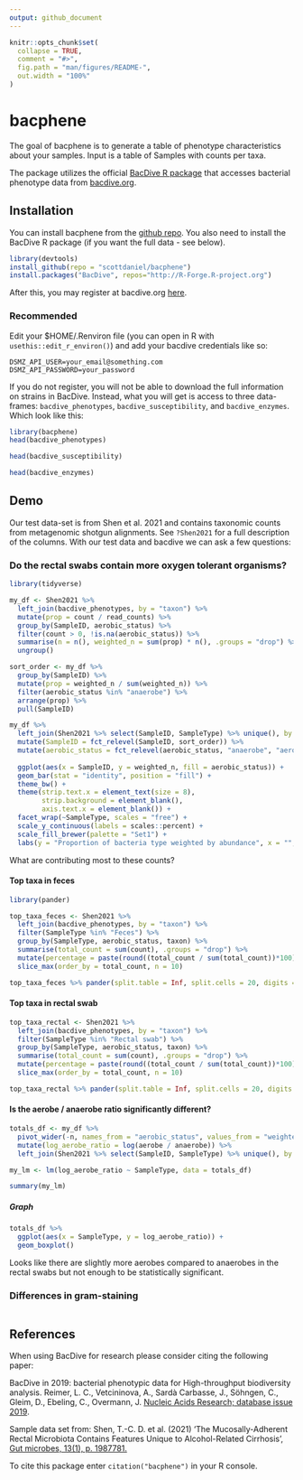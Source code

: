 ```yaml
---
output: github_document
---
```


<!-- README.md is generated from README.Rmd. Please edit that file -->

```r
knitr::opts_chunk$set(
  collapse = TRUE,
  comment = "#>",
  fig.path = "man/figures/README-",
  out.width = "100%"
)
```

# bacphene

<!-- badges: start -->
<!-- badges: end -->

The goal of bacphene is to generate a table of phenotype characteristics about your samples. Input is a table of Samples with counts per taxa. 

The package utilizes the official [BacDive R package] that accesses
bacterial phenotype data from [bacdive.org].

## Installation

You can install bacphene from the [github repo]. You also need to install the BacDive R package (if you want the full data - see below).

``` r
library(devtools)
install_github(repo = "scottdaniel/bacphene")
install.packages("BacDive", repos="http://R-Forge.R-project.org")
```

After this, you may register at bacdive.org [here](https://api.bacdive.dsmz.de/login).

### Recommended

Edit your $HOME/.Renviron file (you can open in R with `usethis::edit_r_environ()`) and add your bacdive credentials like so:
```
DSMZ_API_USER=your_email@something.com
DSMZ_API_PASSWORD=your_password
```

If you do not register, you will not be able to download the full information on strains in BacDive. Instead, what you will get is access to three data-frames: `bacdive_phenotypes`, `bacdive_susceptibility`, and `bacdive_enzymes`. Which look like this:

```r
library(bacphene)
head(bacdive_phenotypes)
```

```r
head(bacdive_susceptibility)
```

```r
head(bacdive_enzymes)
```

## Demo

Our test data-set is from Shen et al. 2021 and contains taxonomic counts from metagenomic shotgun alignments. See `?Shen2021` for a full description of the columns. With our test data and bacdive we can ask a few questions:

### Do the rectal swabs contain more oxygen tolerant organisms?

```r

library(tidyverse)

my_df <- Shen2021 %>%
  left_join(bacdive_phenotypes, by = "taxon") %>%
  mutate(prop = count / read_counts) %>%
  group_by(SampleID, aerobic_status) %>%
  filter(count > 0, !is.na(aerobic_status)) %>%
  summarise(n = n(), weighted_n = sum(prop) * n(), .groups = "drop") %>%
  ungroup()

sort_order <- my_df %>%
  group_by(SampleID) %>%
  mutate(prop = weighted_n / sum(weighted_n)) %>%
  filter(aerobic_status %in% "anaerobe") %>%
  arrange(prop) %>%
  pull(SampleID)

my_df %>%
  left_join(Shen2021 %>% select(SampleID, SampleType) %>% unique(), by = "SampleID") %>%
  mutate(SampleID = fct_relevel(SampleID, sort_order)) %>%
  mutate(aerobic_status = fct_relevel(aerobic_status, "anaerobe", "aerobe")) %>%
  
  ggplot(aes(x = SampleID, y = weighted_n, fill = aerobic_status)) +
  geom_bar(stat = "identity", position = "fill") +
  theme_bw() +
  theme(strip.text.x = element_text(size = 8),
        strip.background = element_blank(),
        axis.text.x = element_blank()) +
  facet_wrap(~SampleType, scales = "free") +
  scale_y_continuous(labels = scales::percent) +
  scale_fill_brewer(palette = "Set1") +
  labs(y = "Proportion of bacteria type weighted by abundance", x = "", fill = "Aerobic status", caption = "Each column represents an individual sample")

```

What are contributing most to these counts?

#### Top taxa in feces

```r

library(pander)

top_taxa_feces <- Shen2021 %>%
  left_join(bacdive_phenotypes, by = "taxon") %>%
  filter(SampleType %in% "Feces") %>%
  group_by(SampleType, aerobic_status, taxon) %>%
  summarise(total_count = sum(count), .groups = "drop") %>%
  mutate(percentage = paste(round((total_count / sum(total_count))*100), "%")) %>%
  slice_max(order_by = total_count, n = 10)

top_taxa_feces %>% pander(split.table = Inf, split.cells = 20, digits = 2)

```

#### Top taxa in rectal swab

```r

top_taxa_rectal <- Shen2021 %>%
  left_join(bacdive_phenotypes, by = "taxon") %>%
  filter(SampleType %in% "Rectal swab") %>%
  group_by(SampleType, aerobic_status, taxon) %>%
  summarise(total_count = sum(count), .groups = "drop") %>%
  mutate(percentage = paste(round((total_count / sum(total_count))*100), "%")) %>%
  slice_max(order_by = total_count, n = 10)

top_taxa_rectal %>% pander(split.table = Inf, split.cells = 20, digits = 2)

```

#### Is the aerobe / anaerobe ratio significantly different?

```r

totals_df <- my_df %>%
  pivot_wider(-n, names_from = "aerobic_status", values_from = "weighted_n") %>%
  mutate(log_aerobe_ratio = log(aerobe / anaerobe)) %>%
  left_join(Shen2021 %>% select(SampleID, SampleType) %>% unique(), by = "SampleID")

my_lm <- lm(log_aerobe_ratio ~ SampleType, data = totals_df)

summary(my_lm)

```

##### Graph

```r

totals_df %>%
  ggplot(aes(x = SampleType, y = log_aerobe_ratio)) +
  geom_boxplot()

```

Looks like there are slightly more aerobes compared to anaerobes in the rectal swabs but not enough to be statistically significant.

### Differences in gram-staining

```r



```


## References

When using BacDive for research please consider citing the following paper:

BacDive in 2019: bacterial phenotypic data for High-throughput biodiversity analysis.
Reimer, L. C., Vetcininova, A., Sardà Carbasse, J., Söhngen, C., Gleim, D., Ebeling, C., Overmann, J.
[Nucleic Acids Research; database issue 2019](https://academic.oup.com/nar/article/47/D1/D631/5106998).

Sample data set from:
Shen, T.-C. D. et al. (2021) ‘The Mucosally-Adherent Rectal Microbiota Contains Features Unique to Alcohol-Related Cirrhosis’, [Gut microbes, 13(1), p. 1987781.](https://www.ncbi.nlm.nih.gov/pubmed/34747331)

To cite this package enter `citation("bacphene")` in your R console.

[BacDive R package]: https://r-forge.r-project.org/R/?group_id=1573
[bacdive.org]: https://bacdive.dsmz.de
[github repo]: https://github.com/scottdaniel/bacphene
